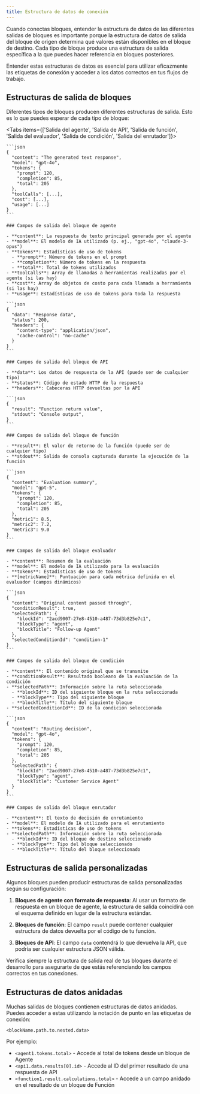 ```yaml
---
title: Estructura de datos de conexión
---
```



Cuando conectas bloques, entender la estructura de datos de las diferentes salidas de bloques es importante porque la estructura de datos de salida del bloque de origen determina qué valores están disponibles en el bloque de destino. Cada tipo de bloque produce una estructura de salida específica a la que puedes hacer referencia en bloques posteriores.

<Callout type="info">
  Entender estas estructuras de datos es esencial para utilizar eficazmente las etiquetas de conexión y
  acceder a los datos correctos en tus flujos de trabajo.
</Callout>

## Estructuras de salida de bloques

Diferentes tipos de bloques producen diferentes estructuras de salida. Esto es lo que puedes esperar de cada tipo de bloque:

<Tabs items={['Salida del agente', 'Salida de API', 'Salida de función', 'Salida del evaluador', 'Salida de condición', 'Salida del enrutador']}>
  <Tab>

    ```json
    {
      "content": "The generated text response",
      "model": "gpt-4o",
      "tokens": {
        "prompt": 120,
        "completion": 85,
        "total": 205
      },
      "toolCalls": [...],
      "cost": [...],
      "usage": [...]
    }
    ```

    ### Campos de salida del bloque de agente

    - **content**: La respuesta de texto principal generada por el agente
    - **model**: El modelo de IA utilizado (p. ej., "gpt-4o", "claude-3-opus")
    - **tokens**: Estadísticas de uso de tokens
      - **prompt**: Número de tokens en el prompt
      - **completion**: Número de tokens en la respuesta
      - **total**: Total de tokens utilizados
    - **toolCalls**: Array de llamadas a herramientas realizadas por el agente (si las hay)
    - **cost**: Array de objetos de costo para cada llamada a herramienta (si las hay)
    - **usage**: Estadísticas de uso de tokens para toda la respuesta

  </Tab>
  <Tab>

    ```json
    {
      "data": "Response data",
      "status": 200,
      "headers": {
        "content-type": "application/json",
        "cache-control": "no-cache"
      }
    }
    ```

    ### Campos de salida del bloque de API

    - **data**: Los datos de respuesta de la API (puede ser de cualquier tipo)
    - **status**: Código de estado HTTP de la respuesta
    - **headers**: Cabeceras HTTP devueltas por la API

  </Tab>
  <Tab>

    ```json
    {
      "result": "Function return value",
      "stdout": "Console output",
    }
    ```

    ### Campos de salida del bloque de función

    - **result**: El valor de retorno de la función (puede ser de cualquier tipo)
    - **stdout**: Salida de consola capturada durante la ejecución de la función

  </Tab>
  <Tab>

    ```json
    {
      "content": "Evaluation summary",
      "model": "gpt-5",
      "tokens": {
        "prompt": 120,
        "completion": 85,
        "total": 205
      },
      "metric1": 8.5,
      "metric2": 7.2,
      "metric3": 9.0
    }
    ```

    ### Campos de salida del bloque evaluador

    - **content**: Resumen de la evaluación
    - **model**: El modelo de IA utilizado para la evaluación
    - **tokens**: Estadísticas de uso de tokens
    - **[metricName]**: Puntuación para cada métrica definida en el evaluador (campos dinámicos)

  </Tab>
  <Tab>

    ```json
    {
      "content": "Original content passed through",
      "conditionResult": true,
      "selectedPath": {
        "blockId": "2acd9007-27e8-4510-a487-73d3b825e7c1",
        "blockType": "agent",
        "blockTitle": "Follow-up Agent"
      },
      "selectedConditionId": "condition-1"
    }
    ```

    ### Campos de salida del bloque de condición

    - **content**: El contenido original que se transmite
    - **conditionResult**: Resultado booleano de la evaluación de la condición
    - **selectedPath**: Información sobre la ruta seleccionada
      - **blockId**: ID del siguiente bloque en la ruta seleccionada
      - **blockType**: Tipo del siguiente bloque
      - **blockTitle**: Título del siguiente bloque
    - **selectedConditionId**: ID de la condición seleccionada

  </Tab>
  <Tab>

    ```json
    {
      "content": "Routing decision",
      "model": "gpt-4o",
      "tokens": {
        "prompt": 120,
        "completion": 85,
        "total": 205
      },
      "selectedPath": {
        "blockId": "2acd9007-27e8-4510-a487-73d3b825e7c1",
        "blockType": "agent",
        "blockTitle": "Customer Service Agent"
      }
    }
    ```

    ### Campos de salida del bloque enrutador

    - **content**: El texto de decisión de enrutamiento
    - **model**: El modelo de IA utilizado para el enrutamiento
    - **tokens**: Estadísticas de uso de tokens
    - **selectedPath**: Información sobre la ruta seleccionada
      - **blockId**: ID del bloque de destino seleccionado
      - **blockType**: Tipo del bloque seleccionado
      - **blockTitle**: Título del bloque seleccionado

  </Tab>
</Tabs>

## Estructuras de salida personalizadas

Algunos bloques pueden producir estructuras de salida personalizadas según su configuración:

1. **Bloques de agente con formato de respuesta**: Al usar un formato de respuesta en un bloque de agente, la estructura de salida coincidirá con el esquema definido en lugar de la estructura estándar.

2. **Bloques de función**: El campo `result` puede contener cualquier estructura de datos devuelta por el código de tu función.

3. **Bloques de API**: El campo `data` contendrá lo que devuelva la API, que podría ser cualquier estructura JSON válida.

<Callout type="warning">
  Verifica siempre la estructura de salida real de tus bloques durante el desarrollo para asegurarte de que
  estás referenciando los campos correctos en tus conexiones.
</Callout>

## Estructuras de datos anidadas

Muchas salidas de bloques contienen estructuras de datos anidadas. Puedes acceder a estas utilizando la notación de punto en las etiquetas de conexión:

```
<blockName.path.to.nested.data>
```

Por ejemplo:

- `<agent1.tokens.total>` - Accede al total de tokens desde un bloque de Agente
- `<api1.data.results[0].id>` - Accede al ID del primer resultado de una respuesta de API
- `<function1.result.calculations.total>` - Accede a un campo anidado en el resultado de un bloque de Función
